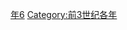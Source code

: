 {{Catnav|頁面分類|历史|歷史時代|年|前3世纪各年}}

{{catmore}}
{{Commons category|226 BC}}

[[Category:前220年代|年6]]
[[Category:前3世纪各年|Category:前3世纪各年]]